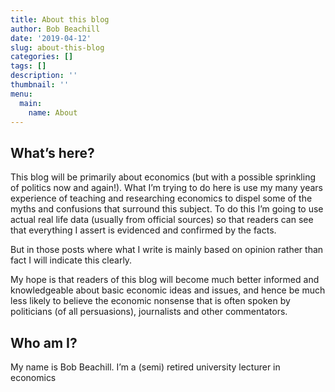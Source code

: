 ```yaml
---
title: About this blog
author: Bob Beachill
date: '2019-04-12'
slug: about-this-blog
categories: []
tags: []
description: ''
thumbnail: ''
menu:
  main:
    name: About
---
```


## What's here?
This blog will be primarily about economics (but with a possible sprinkling of politics now and again!). What I'm trying to do here is use my many years experience of teaching and researching economics to dispel some of the myths and confusions that surround this subject. To do this I'm going to use actual real life data (usually from official sources) so that readers can see that everything I assert is evidenced and confirmed by the facts.

But in those posts where what I write is mainly based on opinion rather than fact I will indicate this clearly.

My hope is that readers of this blog will become much better informed and knowledgeable about basic economic ideas and issues, and hence be much less likely to believe the economic nonsense that is often spoken by politicians (of all persuasions), journalists and other commentators.

## Who am I?
My name is Bob Beachill. I'm a (semi) retired university lecturer in economics